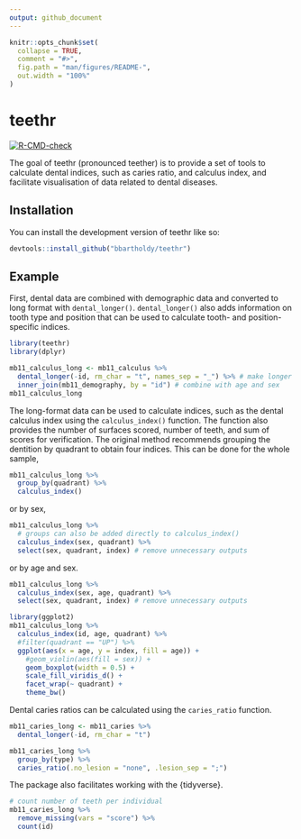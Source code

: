 ```yaml
---
output: github_document
---
```


<!-- README.md is generated from README.Rmd. Please edit that file -->

```r
knitr::opts_chunk$set(
  collapse = TRUE,
  comment = "#>",
  fig.path = "man/figures/README-",
  out.width = "100%"
)
```

# teethr

<!-- badges: start -->
[![R-CMD-check](https://github.com/bbartholdy/teethr/actions/workflows/R-CMD-check.yaml/badge.svg)](https://github.com/bbartholdy/teethr/actions/workflows/R-CMD-check.yaml)
<!-- badges: end -->

The goal of teethr (pronounced teether) is to provide a set of tools to calculate
dental indices, such as caries ratio, and calculus index, and facilitate
visualisation of data related to dental diseases.

## Installation

You can install the development version of teethr like so:

``` r
devtools::install_github("bbartholdy/teethr")
```

## Example

First, dental data are combined with demographic data and converted to long format with
`dental_longer()`. `dental_longer()` also adds information on tooth type and
position that can be used to calculate tooth- and position-specific indices.

```r
library(teethr)
library(dplyr)

mb11_calculus_long <- mb11_calculus %>% 
  dental_longer(-id, rm_char = "t", names_sep = "_") %>% # make longer all columns except 'id'
  inner_join(mb11_demography, by = "id") # combine with age and sex
mb11_calculus_long
```

The long-format data can be used to calculate indices, such as the dental calculus
index using the `calculus_index()` function. The function also provides the number
of surfaces scored, number of teeth, and sum of scores for verification. The
original method recommends grouping the dentition by quadrant to obtain four
indices. This can be done for the whole sample,

```r
mb11_calculus_long %>%
  group_by(quadrant) %>% 
  calculus_index()
```

or by sex,

```r
mb11_calculus_long %>%
  # groups can also be added directly to calculus_index()
  calculus_index(sex, quadrant) %>% 
  select(sex, quadrant, index) # remove unnecessary outputs
```

or by age and sex.

```r
mb11_calculus_long %>%
  calculus_index(sex, age, quadrant) %>% 
  select(sex, quadrant, index) # remove unnecessary outputs
```


```r
library(ggplot2)
mb11_calculus_long %>% 
  calculus_index(id, age, quadrant) %>% 
  #filter(quadrant == "UP") %>% 
  ggplot(aes(x = age, y = index, fill = age)) +
    #geom_violin(aes(fill = sex)) +
    geom_boxplot(width = 0.5) +
    scale_fill_viridis_d() +
    facet_wrap(~ quadrant) +
    theme_bw()
```

Dental caries ratios can be calculated using the `caries_ratio` function.

```r
mb11_caries_long <- mb11_caries %>% 
  dental_longer(-id, rm_char = "t")

mb11_caries_long %>% 
  group_by(type) %>% 
  caries_ratio(.no_lesion = "none", .lesion_sep = ";")
```


The package also facilitates working with the {tidyverse}.

```r
# count number of teeth per individual
mb11_caries_long %>% 
  remove_missing(vars = "score") %>% 
  count(id)
```

